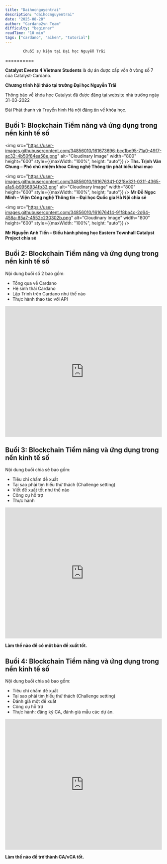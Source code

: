 ```yaml
---
title: "Daihocnguyentrai"
description: "daihocnguyentrai"
date: "2025-08-28"
author: "Cardano2vn Team"
difficulty: "beginner"
readTime: "10 min"
tags: ["cardano", "aiken", "tutorial"]
---
```


            Chuỗi sự kiện tại Đại học Nguyễn Trãi
==========

**Catalyst Events 4 Vietnam Students** là dự án được cấp vốn ở vòng số 7 của Catalyst-Cardano.

**Chương trình hội thảo tại trường Đại học Nguyễn Trãi**

Thông báo về khóa học Catalyst đã được [đăng tại website](http://daihocnguyentrai.edu.vn/hoi-thao-blockchain-tiem-nang-va-ung-dung-trong-nen-kinh-te-so/?fbclid=IwAR18DERe5P4-_W_k7c8QQdwEwgLQTFXl28utTgksBSFrUaSc_FZLDmaiUwg ) nhà trường ngày 31-03-2022

Đài Phát thanh và Truyền hình Hà nội [đăng tin](https://hanoitv.vn/cong-nghe-doi-song-ung-dung-cong-nghe-de-khoi-nghiep-doi-moi-sang-tao-thanh-cong-trong-dai-dich-covid-v193527.html) về khóa học.

## Buổi 1: Blockchain Tiềm năng và ứng dụng trong nền kinh tế số ##
<img src="https://user-images.githubusercontent.com/34856010/161673696-bcc1be95-71a0-49f7-ac32-4b50f84ea58e.png" alt="Cloudinary Image" width="800" height="600" style={{maxWidth: "100%", height: "auto"}} />
**Ths. Trịnh Văn Chung – Phó chủ nhiệm khoa Công nghệ Thông tin phát biểu khai mạc**

<img src="https://user-images.githubusercontent.com/34856010/161676341-02f8e32f-031f-4365-a1a5-b9956934fb33.png" alt="Cloudinary Image" width="800" height="600" style={{maxWidth: "100%", height: "auto"}} />
**Mr Đỗ Ngọc Minh – Viện Công nghệ Thông tin – Đại học Quốc gia Hà Nội chia sẻ**

<img src="https://user-images.githubusercontent.com/34856010/161676414-91f8ba4c-2d64-458a-85a7-4552c230302b.png" alt="Cloudinary Image" width="800" height="600" style={{maxWidth: "100%", height: "auto"}} />

**Mr Nguyễn Anh Tiến – Điều hành phòng học Eastern Townhall Catalyst Project chia sẻ**

## Buổi 2: Blockchain Tiềm năng và ứng dụng trong nền kinh tế số ##
Nội dung buổi số 2 bao gồm:
- Tổng qua về Cardano
- Hệ sinh thái Cardano
- Lập Trình trên Cardano như thế nào
- Thực hành thao tác với API


<iframe width="100%" height="420" src="https://www.youtube.com/embed/1WG3icL-HJY" title="YouTube video player" frameborder="0" allow="accelerometer; autoplay; clipboard-write; encrypted-media; gyroscope; picture-in-picture" allowfullscreen></iframe>

## Buổi 3: Blockchain Tiềm năng và ứng dụng trong nền kinh tế số ##

Nội dung buổi chia sẻ bao gồm:
- Tiêu chí chấm đề xuất
- Tại sao phải tìm hiểu thử thách (Challenge setting)
- Viết đề xuất tốt như thế nào
- Công cụ hỗ trợ
- Thực hành

<iframe width="100%" height="420" src="https://www.youtube.com/embed/2d4xwIfkpfQ" title="YouTube video player" frameborder="0" allow="accelerometer; autoplay; clipboard-write; encrypted-media; gyroscope; picture-in-picture" allowfullscreen></iframe>

**Làm thế nào để có một bản đề xuất tốt.**

## Buổi 4: Blockchain Tiềm năng và ứng dụng trong nền kinh tế số ##

Nội dung buổi chia sẻ bao gồm:
- Tiêu chí chấm đề xuất
- Tại sao phải tìm hiểu thử thách (Challenge setting)
- Đánh giá một đề xuất
- Công cụ hỗ trợ
- Thực hành: đăng ký CA, đánh giá mẫu các dự án.

<iframe width="100%" height="420" src="https://www.youtube.com/embed/NACwJ3tcJr8" title="YouTube video player" frameborder="0" allow="accelerometer; autoplay; clipboard-write; encrypted-media; gyroscope; picture-in-picture" allowfullscreen></iframe>

**Làm thế nào để trở thành CA/vCA tốt.**
  
